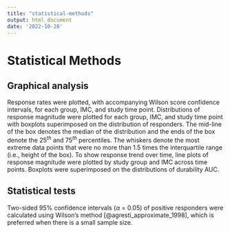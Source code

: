 ```yaml
---
title: "statistical-methods"
output: html_document
date: '2022-10-28'
---
```


<!-- This file was adapted from VISCtemplates {{pkg_ver}}. -->

# Statistical Methods

## Graphical analysis

Response rates were plotted, with accompanying Wilson score confidence intervals, for each group, IMC, and study time point. Distributions of response magnitude were plotted for each group, IMC, and study time point with boxplots superimposed on the distribution of responders. The mid-line of the box denotes the median of the distribution and the ends of the box denote the $25^{th}$ and $75^{th}$ percentiles. The whiskers denote the most extreme data points that were no more than 1.5 times the interquartile range (i.e., height of the box). To show response trend over time, line plots of response magnitude were plotted by study group and IMC across time points. Boxplots were superimposed on the distributions of durability AUC. 

## Statistical tests

Two-sided 95% confidence intervals ($\alpha$ = 0.05) of positive responders were calculated using Wilson's method [@agresti_approximate_1998], which is preferred when there is a small sample size.  
